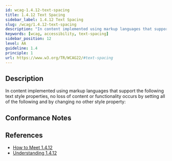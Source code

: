 ```yaml
---
id: wcag-1.4.12-text-spacing
title: 1.4.12 Text Spacing
sidebar_label: 1.4.12 Text Spacing
slug: /wcag/1.4.12-text-spacing
description: "In content implemented using markup languages that support the following text style properties, no loss of content or functionality occurs by setting all of the following and by changing no other style property:"
keywords: [wcag, accessibility, text-spacing]
sidebar_position: 12
level: AA
guideline: 1.4
principle: 1
url: https://www.w3.org/TR/WCAG22/#text-spacing
---
```


## Description

In content implemented using markup languages that support the following text style properties, no loss of content or functionality occurs by setting all of the following and by changing no other style property:

## Conformance Notes

<Project name="ads">
  <Unknown></Unknown>
</Project>

<Project name="scix">
  <Support></Support>
</Project>

## References

- [How to Meet 1.4.12](https://www.w3.org/WAI/WCAG22/quickref/#text-spacing)
- [Understanding 1.4.12](https://www.w3.org/WAI/WCAG22/Understanding/text-spacing.html)


